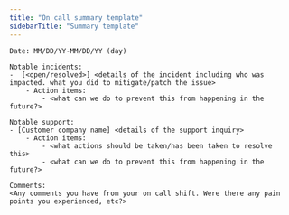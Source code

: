 ```yaml
---
title: "On call summary template"
sidebarTitle: "Summary template"
---
```


```plain
Date: MM/DD/YY-MM/DD/YY (day)

Notable incidents:
-  [<open/resolved>] <details of the incident including who was impacted. what you did to mitigate/patch the issue>
    - Action items:
        - <what can we do to prevent this from happening in the future?> 

Notable support:
- [Customer company name] <details of the support inquiry>
    - Action items:
        - <what actions should be taken/has been taken to resolve this>
        - <what can we do to prevent this from happening in the future?> 

Comments:
<Any comments you have from your on call shift. Were there any pain points you experienced, etc?>
```
